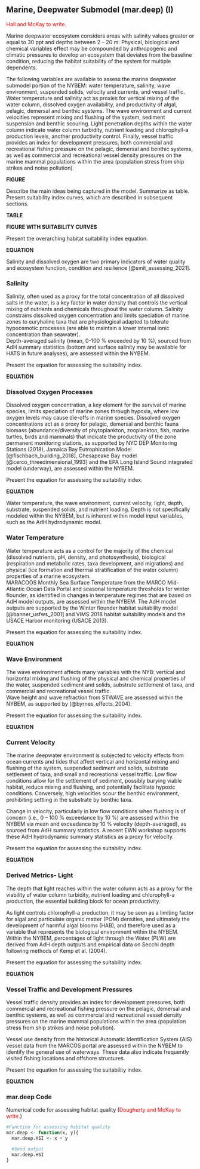 ## Marine, Deepwater Submodel (mar.deep) (I)

<span style="color: red;">Hall and McKay to write.</span>

Marine deepwater ecosystem considers areas with salinity values greater or equal to 30 ppt and depths between 2 – 20 m. Physical, biological and chemical variables effect may be compounded by anthropogenic and climatic pressures to develop an ecosystem that deviates from the baseline condition, reducing the habitat suitability of the system for multiple dependents.  

The following variables are available to assess the marine deepwater submodel portion of the NYBEM: water temperature, salinity, wave environment, suspended solids, velocity and currents, and vessel traffic. Water temperature and salinity act as proxies for vertical mixing of the water column, dissolved oxygen availability, and productivity of algal, pelagic, demersal and benthic systems. The wave environment and current velocities represent mixing and flushing of the system, sediment suspension and benthic scouring. Light penetration depths within the water column indicate water column turbidity, nutrient loading and chlorophyll-a production levels, another productivity control. Finally, vessel traffic provides an index for development pressures, both commercial and recreational fishing pressure on the pelagic, demersal and benthic systems, as well as commercial and recreational vessel density pressures on the marine mammal populations within the area (population stress from ship strikes and noise pollution).    


**FIGURE**


Describe the main ideas being captured in the model. Summarize as table. Present suitability index curves, which are described in subsequent sections.

**TABLE**

**FIGURE WITH SUITABILITY CURVES**

Present the overarching habitat suitability index equation.

**EQUATION**

Salinity and dissolved oxygen are two primary indicators of water quality and ecosystem function, condition and resilience [@smit_assessing_2021].

### Salinity

Salinity, often used as a proxy for the total concentration of all dissolved salts in the water, is a key factor in water density that controls the vertical mixing of nutrients and chemicals throughout the water column. Salinity constrains dissolved oxygen concentration and limits speciation of marine zones to euryhaline taxa that are physiological adapted to tolerate hypoosmotic processes (are able to maintain a lower internal ionic concentration than seawater).  
Depth-averaged salinity (mean, 0-100 % exceeded by 10 %), sourced from AdH summary statistics (bottom and surface salinity may be available for HATS in future analyses), are assessed within the NYBEM. 

Present the equation for assessing the suitability index.

**EQUATION**

### Dissolved Oxygen Processes

Dissolved oxygen concentration, a key element for the survival of marine species, limits speciation of marine zones through hypoxia, where low oxygen levels may cause die-offs in marine species. Dissolved oxygen concentrations act as a proxy for pelagic, demersal and benthic fauna biomass (abundance/diversity of phytoplankton, zooplankton, fish, marine turtles, birds and mammals) that indicate the productivity of the zone permanent monitoring stations, as supported by NYC DEP Monitoring Stations (2018), Jamaica Bay Eutrophication Model [@fischbach_building_2018], Chesapeake Bay model [@cerco_threedimensional_1993] and the EPA Long Island Sound integrated model (underway), are assessed within the NYBEM.

Present the equation for assessing the suitability index.

**EQUATION**

Water temperature, the wave environment, current velocity, light, depth, substrate, suspended solids, and nutrient loading. Depth is not specifically modeled within the NYBEM, but is inherent within model input variables, such as the AdH hydrodynamic model. 

### Water Temperature

Water temperature acts as a control for the majority of the chemical (dissolved nutrients, pH, density, and photosynthesis), biological (respiration and metabolic rates, taxa development, and migrations) and physical (ice formation and thermal stratification of the water column) properties of a marine ecosystem.   
MARACOOS Monthly Sea Surface Temperature from the MARCO Mid-Atlantic Ocean Data Portal and seasonal temperature thresholds for winter flounder, as identified in changes in temperature regimes that are based on AdH model outputs, are assessed within the NYBEM. The AdH model outputs are supported by the Winter flounder habitat suitability model [@banner_usfws_2001] and VIMS 2018 habitat suitability models and the USACE Harbor monitoring (USACE 2013).

Present the equation for assessing the suitability index.

**EQUATION**

### Wave Environment

The wave environment affects many variables with the NYB: vertical and horizontal mixing and flushing of the physical and chemical properties of the water, suspended sediment and solids, substrate settlement of taxa, and commercial and recreational vessel traffic.   
Wave height and wave refraction from STWAVE are assessed within the NYBEM, as supported by (@byrnes_effects_2004).

Present the equation for assessing the suitability index.

**EQUATION**

### Current Velocity

The marine deepwater environment is subjected to velocity effects from ocean currents and tides that affect vertical and horizontal mixing and flushing of the system, suspended sediment and solids, substrate settlement of taxa, and small and recreational vessel traffic. Low flow conditions allow for the settlement of sediment, possibly burying viable habitat, reduce mixing and flushing, and potentially facilitate hypoxic conditions. Conversely, high velocities scour the benthic environment, prohibiting settling in the substrate by benthic taxa.

Change in velocity, particularly in low flow conditions when flushing is of concern (i.e., 0 – 100 % exceedance by 10 %) are assessed within the NYBEM via mean and exceedance by 10 % velocity (depth-averaged), as sourced from AdH summary statistics. A recent EWN workshop supports these AdH hydrodynamic summary statistics as a proxy for velocity. 

Present the equation for assessing the suitability index.

**EQUATION**

### Derived Metrics- Light

The depth that light reaches within the water column acts as a proxy for the viability of water column turbidity, nutrient loading and chlorophyll-a production, the essential building block for ocean productivity. 

As light controls chlorophyll-a production, it may be seen as a limiting factor for algal and particulate organic matter (POM) densities, and ultimately the development of harmful algal blooms (HAB), and therefore used as a variable that represents the biological environment within the NYBEM.
Within the NYBEM, percentages of light through the Water (PLW) are derived from AdH depth outputs and empirical data on Secchi depth following methods of Kemp et al. (2004).

Present the equation for assessing the suitability index.

**EQUATION**

### Vessel Traffic and Development Pressures

Vessel traffic density provides an index for development pressures, both commercial and recreational fishing pressure on the pelagic, demersal and benthic systems, as well as commercial and recreational vessel density pressures on the marine mammal populations within the area (population stress from ship strikes and noise pollution).    

Vessel use density from the historical Automatic Identification System (AIS) vessel data from the MARCOS portal are assessed within the NYBEM to identify the general use of waterways. These data also indicate frequently visited fishing locations and offshore structures.  

Present the equation for assessing the suitability index.

**EQUATION**

### mar.deep Code

Numerical code for assessing habitat quality (<span style="color: red;">Dougherty and McKay to write.</span>)


```r
#Function for assessing habitat quality
mar.deep <- function(x, y){
  mar.deep.HSI <- x + y

  #Send output
  mar.deep.HSI
}
```
